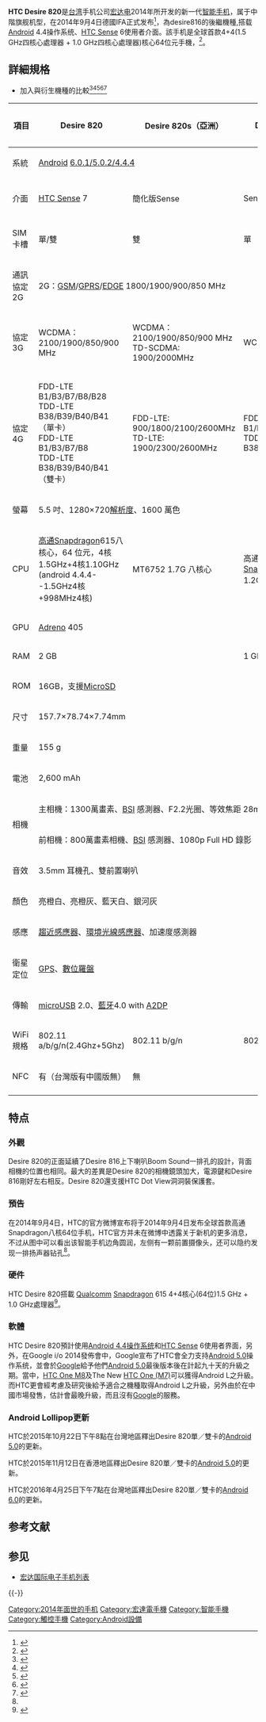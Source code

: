 {{refimprove|time=2014-08-26T14:50:17+00:00}}
{{advert|time=2014-08-26T07:35:53+00:00}}
{{NoteTA |G1 = IT}}
{{Infobox Mobile phone
|name          = HTC Desire 820
|image         = File:HTC Desire 820 Logo.jpg
|image2        = File:HTC Desire 820 Black Model.jpg
|imagesize     = 300px
|imagesize2    = 300px
|alt           = 
|caption       = 
|manufacturer  = 
|series        = HTC Desire
|modelnumber   = D820f
|carrier       = 
|networks      = 
|released      = {{Start date and age|2014|3|4|df=yes}}
|status        =已上市
|price         = 
|available     = 2014/9/4 台灣11月4日開始販售
|discontinued  = 
|predecessor   = [[HTC_Desire_816|HTC Desire 816]]
|successor     = [[HTC_Desire_826|HTC Desire 826]]
|related       =
|form          = 
|size          =157.7 x 78.74 x 7.74 mm
|weight        = 155g
|os            = [[Android|Android]] 6.0.1 with [[HTC_Sense|Sense]] 7 (最新)
|cpu           = [[高通|高通]] [[Snapdragon|Snapdragon 615]] 4+4核心 64位元 1.5GHz+1.0GHz
|gpu           = Adreno 405
|memory        = 2GB RAM(LPDDR3)/16GB ROM
|memory_card   = [[microSD|microSD]]，最高支援128GB
|sim_card      = [[nanoSIM|nanoSIM]]
|screen        =5.5吋 
|camera        = 13MP
|2nd_camera    = 8MP
|battery       = 2600mAh
|input         = 电容式多点触控（最多十点）
|media formats = ''' 声音 ''' AAC, AMR, OGG, M4A, MIDI, MP3, WAV, WMA <br /> ''' 视频 ''' 3GP, 3G2, MP4, WMV, AVI
|ringtone      = 
|connectivity  = [[2G|2G]]、[[3G|3G]]、[[4G|4G]]、[[Wi-Fi|Wi-Fi]] 802.11 a/b/g/n、[[Wi-Fi_Direct|Wi-Fi Direct]]、[[Digital_Living_Network_Alliance|DLNA]]、[[Wi-Fi_hotspot|Wi-Fi hotspot]]、[[蓝牙|蓝牙]]4.0
|other         = 
|sar           = 
|hac           = 
}}

'''HTC Desire 820'''是[[台湾|台湾]]手机公司[[宏达电|宏达电]]2014年所开发的新一代[[智能手机|智能手机]]，属于中階旗舰机型，在2014年9月4日德國IFA正式发布<ref>{{cite news |title = HTC首款8核64位元新機 9／4報到 |url = http://www.chinatimes.com/realtimenews/20140826002617-260412 |accessdate = 2014-08-26 |newspaper = 中時電子報 |date = 2014-08-26 |archive-date = 2014-08-27 |archive-url = https://web.archive.org/web/20140827015905/http://www.chinatimes.com/realtimenews/20140826002617-260412 |dead-url = no }}</ref>，為desire816的後繼機種,搭载[[Android|Android]] 4.4操作系统、[[HTC_Sense|HTC Sense]] 6使用者介面。該手机是全球首款4+4(1.5 GHz四核心處理器 + 1.0 GHz四核心處理器)核心64位元手機，<ref name=htcweibo>{{cite news |title = HTC微博：9月4日推4+4核心64位元手機 |url = http://udn.com/NEWS/BREAKINGNEWS/BREAKINGNEWS6/8894570.shtml |accessdate = 2014-08-26 |date = 2014-08-26 |archive-date = 2014-08-27 |archive-url = https://web.archive.org/web/20140827001219/http://udn.com/NEWS/BREAKINGNEWS/BREAKINGNEWS6/8894570.shtml |dead-url = no }}</ref>。

==詳細規格==
*加入與衍生機種的比較<ref name="820s台規格">{{cite web|author=|title=HTC Desire 820s|url=http://www.htc.com/tw/smartphones/htc-desire-820s-dual-sim/|publisher=[|date=|accessdate=2015-07-20|archive-date=2015-09-10|archive-url=https://web.archive.org/web/20150910154409/http://www.htc.com/tw/smartphones/htc-desire-820s-dual-sim/|dead-url=no}}</ref><ref name="820雙規格">{{cite web|author=|title=HTC Desire 820 dual sim|url=http://www.htc.com/tw/smartphones/htc-desire-820-dual-sim/|publisher=[|date=|accessdate=2015-07-20|archive-date=2015-09-24|archive-url=https://web.archive.org/web/20150924041807/http://www.htc.com/tw/smartphones/htc-desire-820-dual-sim/|dead-url=no}}</ref><ref name="820規格">{{cite web|author=|title=HTC Desire 820|url=http://www.htc.com/tw/smartphones/htc-desire-820|publisher=[|date=|accessdate=2015-07-20|archive-date=2015-04-08|archive-url=https://web.archive.org/web/20150408035200/http://www.htc.com/tw/smartphones/htc-desire-820/|dead-url=no}}</ref><ref name="820q規格">{{cite web|author=|title=HTC Desire 820q|url=http://www.htc.com/in/smartphones/htc-desire-820q|publisher=[|date=|accessdate=2015-07-20|archive-date=2015-06-15|archive-url=https://web.archive.org/web/20150615081554/http://www.htc.com/in/smartphones/htc-desire-820q/|dead-url=no}}</ref><ref name="820s">{{cite web|author=|title=HTC Desire 820s|url=http://www.htc.com/cn/smartphones/htc-desire-820-s/|publisher=[|date=}}{{dead link|date=2017年11月 |bot=InternetArchiveBot |fix-attempted=yes }}</ref>
{| class="wikitable" style="text-align:center;"
|-
! 項目!!Desire 820!!Desire 820s（亞洲）!!Desire 820q !!Desire 820G+!!Desire 820s（台灣）
|-
| 系統 ||colspan=4 | [[Android|Android]] [[Android歷史版本|6.0.1/5.0.2/4.4.4]]||5.0.1
|-
| 介面 ||colspan=1 | [[HTC_Sense|HTC Sense]] 7||簡化版Sense||Sense 6||簡化版Sense||Sense 7
|-
|SIM卡槽||單/雙||雙||單||colspan=2 |雙
|-
| 通訊協定<br>2G ||colspan=5 |
2G：[[GSM|GSM]]/[[GPRS|GPRS]]/[[EDGE|EDGE]] 1800/1900/900/850 MHz
|-
| 協定<br>3G||colspan=1 | WCDMA：2100/1900/850/900 MHz||WCDMA：2100/1900/850/900 MHz<br>TD-SCDMA: 1900/2000MHz||colspan=3 | WCDMA：2100/1900/850/900 MHz
|-
| 協定<br>4G||FDD-LTE B1/B3/B7/B8/B28 <br>TDD-LTE B38/B39/B40/B41（單卡） <br>FDD-LTE B1/B3/B7/B8 <br>TDD-LTE B38/B39/B40/B41（雙卡）||FDD-LTE: 900/1800/2100/2600MHz<br>TD-LTE: 1900/2300/2600MHz||FDD-LTE B1/B3/B7/B8<br> TDD-LTE B38/B39/B40/B41||無||FDD-LTE B1/B3/B7/B8/B28<br> TDD-LTE B38/B39/B40/B41
|-
| 螢幕 ||colspan=5 | 
5.5 吋、1280×720[[解析度|解析度]]、1600 萬色
|-
| CPU ||colspan=1 | [[高通|高通]][[Snapdragon|Snapdragon]]615八核心，64 位元，4核1.5GHz+4核1.10GHz (android 4.4.4--1.5GHz4核+998MHz4核)||MT6752 1.7G 八核心||高通[[Snapdragon|Snapdragon]]410 1.2Ghz 四核||MT6592 八核||MT6752 1.7G 八核心
|-
| GPU ||colspan=1 | [[Adreno|Adreno]] 405||||||||
|-
| RAM ||colspan=2 | 2 GB||1 GB DDR2||1 GB||2 GB
|-
| ROM ||colspan=5 | 16GB，支援[[MicroSD|MicroSD]]
|-
| 尺寸 ||colspan=5 | 157.7×78.74×7.74mm 
|-
| 重量 ||colspan=3 | 155 g||154.5 g||155 g
|-
| 電池 ||colspan=5 | 2,600 mAh
|-
|rowspan=2 | 相機 ||colspan=5 |
主相機：1300萬畫素、[http://en.wikipedia.org/wiki/Backside_illumination BSI]{{Wayback|url=http://en.wikipedia.org/wiki/Backside_illumination |date=20160411031053 }} 感測器、F2.2光圈、等效焦距 28mm 廣角鏡頭、1080p Full HD 錄影
|-
|colspan=5 | 
前相機：800萬畫素相機、[http://en.wikipedia.org/wiki/Backside_illumination BSI]{{Wayback|url=http://en.wikipedia.org/wiki/Backside_illumination |date=20160411031053 }} 感測器、1080p Full HD 錄影
|-
| 音效 ||colspan=5 | 
3.5mm 耳機孔、雙前置喇叭
|-
| 顏色 ||colspan=5 |亮橙白、亮橙灰、藍天白、銀河灰
|-
| 感應 ||colspan=5 | [[趨近感應器|趨近感應器]]、[[照度感測器|環境光線感應器]]、加速度感測器
|-
| 衛星定位 ||colspan=5 | [[GPS|GPS]]、[[數位羅盤|數位羅盤]]
|-
| 傳輸 ||colspan=5 | 
[[microUSB|microUSB]] 2.0、[[藍牙|藍牙]]4.0 with [[A2DP|A2DP]] 
|-
|WiFi規格||802.11 a/b/g/n(2.4Ghz+5Ghz)||802.11 b/g/n||802.11 a/b/g/n||colspan=2 |802.11 b/g/n
|-
|NFC||有（台灣版有中國版無）||colspan=4 |無 
|-
|}

== 特点 ==

===外觀 ===
Desire 820的正面延續了Desire 816上下喇叭Boom Sound一排孔的設計，背面相機的位置也相同。最大的差異是Desire 820的相機鏡頭加大，電源鍵和Desire 816剛好左右相反。Desire 820還支援HTC Dot View洞洞裝保護套。

=== 預告 ===
在2014年9月4日，HTC的官方微博宣布将于2014年9月4日发布全球首款高通Snapdragon八核64位手机，HTC官方并未在微博中透露关于新机的更多消息，不过从图中可以看出该智能手机边角圆润，左侧有一颗前置摄像头，还可以隐约发现一排扬声器钻孔<ref name=htcweibo />。

=== 硬件 ===
HTC Desire 820搭載 [[Qualcomm|Qualcomm]] [[Snapdragon|Snapdragon]] 615 4+4核心(64位)1.5 GHz + 1.0 GHz處理器<ref>{{cite web |title = 全球首款高通64位手机：HTC新机9月4日见 |url = http://www.ithome.com/html/android/100540.htm |accessdate = 2014-08-26 |archive-date = 2014-08-27 |archive-url = https://web.archive.org/web/20140827053530/http://www.ithome.com/html/android/100540.htm |dead-url = no }}</ref>。

=== 軟體 ===
HTC Desire 820預計使用[[Android_4.4|Android 4.4]][[操作系统|操作系统]]和[[HTC_Sense|HTC Sense]] 6使用者界面，另外，在Google i/o 2014發佈會中，Google宣布了HTC會全力支持[[Android_5.0|Android 5.0]]操作系统，並會於[[Google|Google]]給予他們[[Android_5.0|Android 5.0]]最後版本後在計起九十天的升級之期。當中，[[HTC_One_M8|HTC One M8]]及The New [[HTC_One_(M7)|HTC One (M7)]]可以獲得Android L之升級。而HTC更會經考慮及研究後給予適合之機種取得Android L之升級，另外由於在中國市場發售，估計會最晚升級，而且沒有[[Google|Google]]的服務。


=== Android Lollipop更新 ===
HTC於2015年10月22日下午8點在台灣地區釋出Desire 820單／雙卡的[[Android_5.0|Android 5.0]]的更新。

HTC於2015年11月12日在香港地區釋出Desire 820單／雙卡的[[Android_5.0|Android 5.0]]的更新。

HTC於2016年4月25日下午7點在台灣地區釋出Desire 820單／雙卡的[[Android_6.0|Android 6.0]]的更新。

== 参考文献 ==
{{Reflist|2}}

== 参见 ==
* [[宏达国际电子手机列表|宏达国际电子手机列表]]

{{-}}
{{HTC Phones A Series}}

[[Category:2014年面世的手机|Category:2014年面世的手机]]
[[Category:宏達電手機|Category:宏達電手機]]
[[Category:智能手機|Category:智能手機]]
[[Category:觸控手機|Category:觸控手機]]
[[Category:Android設備|Category:Android設備]]